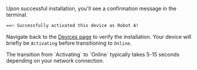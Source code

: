 Upon successful installation, you'll see a confirmation message in the terminal.

```bash
==> Successfully activated this device as Robot A!
```

Navigate back to the [Devices page](https://configs.miruml.com/devices) to verify the installation. Your device will briefly be `Activating` before transitioning to `Online`.

<Info>
The transition from `Activating` to `Online` typically takes 5-15 seconds depending on your network connection.
</Info>